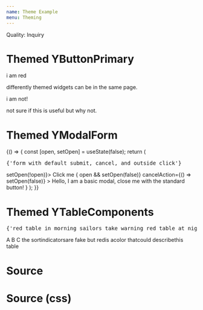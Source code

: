 ```yaml
---
name: Theme Example
menu: Theming
---
```






Quality: Inquiry

# Themed YButtonPrimary

<RedTheme><YButtonPrimary> i am red</YButtonPrimary></RedTheme>

differently themed widgets can be in the same page.

<YButtonPrimary>i am not!</YButtonPrimary>

not sure if this is useful but why not.

# Themed YModalForm

<Playground>

<FunctionChild>
{() => {
	const [open, setOpen] = useState(false);
	return (
	<RedTheme>
		<pre style={{margin: 0, whiteSpace: 'pre-wrap'}}>{'form with default submit, cancel, and outside click'}</pre>
		<YButtonPrimary onClick={() => setOpen(!open)}>
			Click me
		</YButtonPrimary>
		{
			open &&
			<YModalForm
				title='Modal Title'
				submitAction={() => setOpen(false)}
				cancelAction={() => setOpen(false)}
			>
				Hello, I am a basic modal, close me with the standard button!
			</YModalForm>
		}
	</RedTheme>
	);
}}
</FunctionChild>
</Playground>

# Themed YTableComponents
<Playground>
<RedTheme>
<pre style={{margin: 0, whiteSpace: 'pre-wrap'}}>{'red table in morning sailors take warning red table at night, sailors delight'}</pre>
<YTable>
	<YThead><YTr>
		<YTh>
			A
			<YThSortIndicator />
		</YTh>
		<YTh style={{width: '80%'}} resizable={true}>B</YTh>
		<YTh>C<YThSortIndicator className='asc' /></YTh>
	</YTr></YThead>
	<YTbody>
		<YTr><YTd>the sort</YTd><YTd>indicators</YTd><YTd>are fake</YTd></YTr>
		<YTr><YTd>but red</YTd><YTd>is a</YTd><YTd>color</YTd></YTr>
		<YTr><YTd>that</YTd><YTd>could describe</YTd><YTd>this table</YTd></YTr>
	</YTbody>
</YTable>
</RedTheme>
</Playground>

# Source
<SourceDisplay source={source} />

# Source (css)
<SourceDisplay source={sourceCSS} />